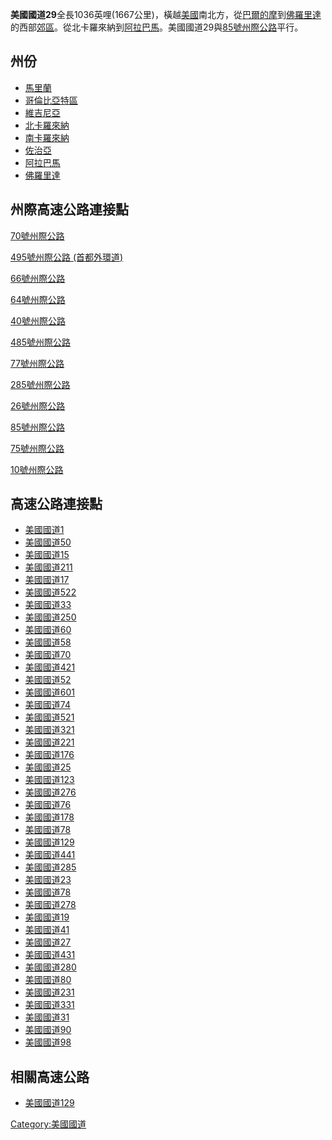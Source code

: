 '''美國國道29'''全長1036英哩(1667公里)，橫越[[美國|美國]]南北方，從[[巴爾的摩|巴爾的摩]]到[[佛羅里達|佛羅里達]]的西部[[郊區|郊區]]。從北卡羅來納到[[阿拉巴馬|阿拉巴馬]]。美國國道29與[[85號州際公路|85號州際公路]]平行。

==州份==
*[[馬里蘭|馬里蘭]]
* [[哥倫比亞特區|哥倫比亞特區]]
* [[維吉尼亞|維吉尼亞]]
* [[北卡羅來納|北卡羅來納]]
*[[南卡羅來納|南卡羅來納]]
* [[佐治亞|佐治亞]]
* [[阿拉巴馬|阿拉巴馬]]
*[[佛羅里達|佛羅里達]]

==州際高速公路連接點 == 
[[70號州際公路|70號州際公路]]

[[495號州際公路_(首都外環道)|495號州際公路 (首都外環道)]]

[[66號州際公路|66號州際公路]]

[[64號州際公路|64號州際公路]]

[[40號州際公路|40號州際公路]]

[[485號州際公路|485號州際公路]]

[[77號州際公路|77號州際公路]]

[[285號州際公路|285號州際公路]]

[[26號州際公路|26號州際公路]]

[[85號州際公路|85號州際公路]]

[[75號州際公路|75號州際公路]]

[[10號州際公路|10號州際公路]]

==高速公路連接點 == 
* [[美國國道1|美國國道1]]
* [[美國國道50|美國國道50]]
* [[美國國道15|美國國道15]]
* [[美國國道211|美國國道211]]
* [[美國國道17|美國國道17]]
* [[美國國道522|美國國道522]]
* [[美國國道33|美國國道33]]
* [[美國國道250|美國國道250]]
* [[美國國道60|美國國道60]]
* [[美國國道58|美國國道58]]
* [[美國國道70|美國國道70]]
* [[美國國道421|美國國道421]]
* [[美國國道52|美國國道52]]
* [[美國國道601|美國國道601]]
* [[美國國道74|美國國道74]]
* [[美國國道521|美國國道521]]
* [[美國國道321|美國國道321]]
* [[美國國道221|美國國道221]]
* [[美國國道176|美國國道176]]
* [[美國國道25|美國國道25]]
* [[美國國道123|美國國道123]]
* [[美國國道276|美國國道276]]
* [[美國國道76|美國國道76]]
* [[美國國道178|美國國道178]]
* [[美國國道78|美國國道78]]
* [[美國國道129|美國國道129]]
* [[美國國道441|美國國道441]]
* [[美國國道285|美國國道285]]
* [[美國國道23|美國國道23]]
* [[美國國道78|美國國道78]]
* [[美國國道278|美國國道278]]
* [[美國國道19|美國國道19]]
* [[美國國道41|美國國道41]]
* [[美國國道27|美國國道27]]
* [[美國國道431|美國國道431]]
* [[美國國道280|美國國道280]]
* [[美國國道80|美國國道80]]
* [[美國國道231|美國國道231]]
* [[美國國道331|美國國道331]]
* [[美國國道31|美國國道31]] 
* [[美國國道90|美國國道90]]
* [[美國國道98|美國國道98]]
==相關高速公路== 
* [[美國國道129|美國國道129]]

{{美国国道}}

[[Category:美國國道|Category:美國國道]]